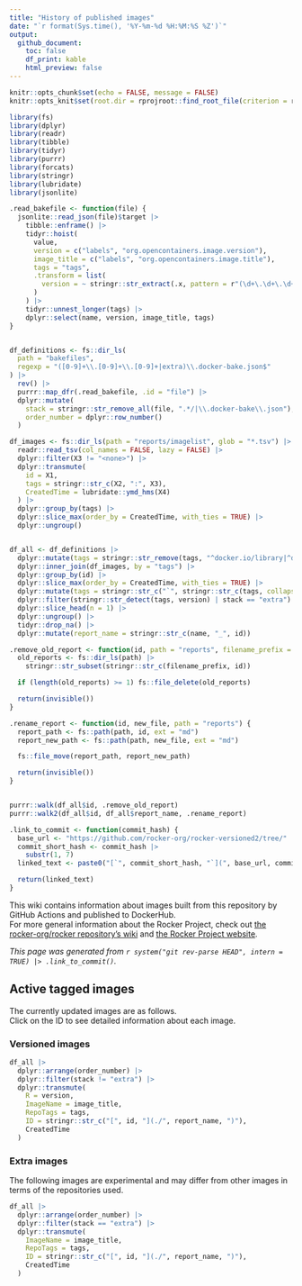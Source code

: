 ```yaml
---
title: "History of published images"
date: "`r format(Sys.time(), '%Y-%m-%d %H:%M:%S %Z')`"
output:
  github_document:
    toc: false
    df_print: kable
    html_preview: false
---
```


```r
knitr::opts_chunk$set(echo = FALSE, message = FALSE)
knitr::opts_knit$set(root.dir = rprojroot::find_root_file(criterion = rprojroot::is_git_root))

library(fs)
library(dplyr)
library(readr)
library(tibble)
library(tidyr)
library(purrr)
library(forcats)
library(stringr)
library(lubridate)
library(jsonlite)
```

```r
.read_bakefile <- function(file) {
  jsonlite::read_json(file)$target |>
    tibble::enframe() |>
    tidyr::hoist(
      value,
      version = c("labels", "org.opencontainers.image.version"),
      image_title = c("labels", "org.opencontainers.image.title"),
      tags = "tags",
      .transform = list(
        version = ~ stringr::str_extract(.x, pattern = r"(\d+\.\d+\.\d+)")
      )
    ) |>
    tidyr::unnest_longer(tags) |>
    dplyr::select(name, version, image_title, tags)
}


df_definitions <- fs::dir_ls(
  path = "bakefiles",
  regexp = "([0-9]+\\.[0-9]+\\.[0-9]+|extra)\\.docker-bake.json$"
) |>
  rev() |>
  purrr::map_dfr(.read_bakefile, .id = "file") |>
  dplyr::mutate(
    stack = stringr::str_remove_all(file, ".*/|\\.docker-bake\\.json"),
    order_number = dplyr::row_number()
  )

df_images <- fs::dir_ls(path = "reports/imagelist", glob = "*.tsv") |>
  readr::read_tsv(col_names = FALSE, lazy = FALSE) |>
  dplyr::filter(X3 != "<none>") |>
  dplyr::transmute(
    id = X1,
    tags = stringr::str_c(X2, ":", X3),
    CreatedTime = lubridate::ymd_hms(X4)
  ) |>
  dplyr::group_by(tags) |>
  dplyr::slice_max(order_by = CreatedTime, with_ties = TRUE) |>
  dplyr::ungroup()


df_all <- df_definitions |>
  dplyr::mutate(tags = stringr::str_remove(tags, "^docker.io/library|^docker.io/")) |>
  dplyr::inner_join(df_images, by = "tags") |>
  dplyr::group_by(id) |>
  dplyr::slice_max(order_by = CreatedTime, with_ties = TRUE) |>
  dplyr::mutate(tags = stringr::str_c("`", stringr::str_c(tags, collapse = "`<br/>`"), "`")) |>
  dplyr::filter(stringr::str_detect(tags, version) | stack == "extra") |>
  dplyr::slice_head(n = 1) |>
  dplyr::ungroup() |>
  tidyr::drop_na() |>
  dplyr::mutate(report_name = stringr::str_c(name, "_", id))
```

```r
.remove_old_report <- function(id, path = "reports", filename_prefix = ".*_") {
  old_reports <- fs::dir_ls(path) |>
    stringr::str_subset(stringr::str_c(filename_prefix, id))

  if (length(old_reports) >= 1) fs::file_delete(old_reports)

  return(invisible())
}

.rename_report <- function(id, new_file, path = "reports") {
  report_path <- fs::path(path, id, ext = "md")
  report_new_path <- fs::path(path, new_file, ext = "md")

  fs::file_move(report_path, report_new_path)

  return(invisible())
}


purrr::walk(df_all$id, .remove_old_report)
purrr::walk2(df_all$id, df_all$report_name, .rename_report)
```

```r
.link_to_commit <- function(commit_hash) {
  base_url <- "https://github.com/rocker-org/rocker-versioned2/tree/"
  commit_short_hash <- commit_hash |>
    substr(1, 7)
  linked_text <- paste0("[`", commit_short_hash, "`](", base_url, commit_hash, ")")

  return(linked_text)
}
```

This wiki contains information about images built from this repository by GitHub Actions and published to DockerHub.  
For more general information about the Rocker Project, check out [the rocker-org/rocker repository's wiki](https://github.com/rocker-org/rocker/wiki) and [the Rocker Project website](https://www.rocker-project.org/).

*This page was generated from `r system("git rev-parse HEAD", intern = TRUE) |> .link_to_commit()`.*

## Active tagged images

The currently updated images are as follows.  
Click on the ID to see detailed information about each image.

### Versioned images

```r
df_all |>
  dplyr::arrange(order_number) |>
  dplyr::filter(stack != "extra") |>
  dplyr::transmute(
    R = version,
    ImageName = image_title,
    RepoTags = tags,
    ID = stringr::str_c("[", id, "](./", report_name, ")"),
    CreatedTime
  )
```

### Extra images

The following images are experimental and may differ from other images in terms of the repositories used.

```r
df_all |>
  dplyr::arrange(order_number) |>
  dplyr::filter(stack == "extra") |>
  dplyr::transmute(
    ImageName = image_title,
    RepoTags = tags,
    ID = stringr::str_c("[", id, "](./", report_name, ")"),
    CreatedTime
  )
```

